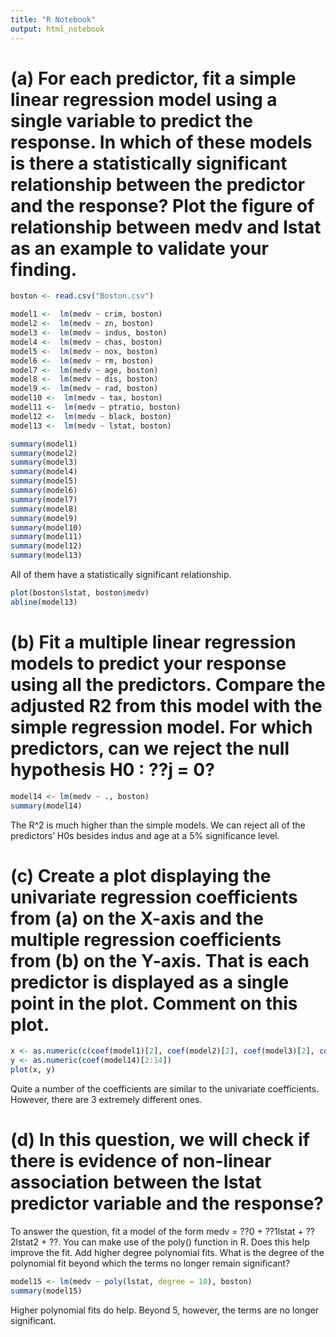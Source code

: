 ```yaml
---
title: "R Notebook"
output: html_notebook
---
```


# (a) For each predictor, fit a simple linear regression model using a single variable to predict the response. In which of these models is there a statistically significant relationship between the predictor and the response? Plot the figure of relationship between medv and lstat as an example to validate your finding.
```r
boston <- read.csv("Boston.csv")

model1 <-  lm(medv ~ crim, boston)
model2 <-  lm(medv ~ zn, boston)
model3 <-  lm(medv ~ indus, boston)
model4 <-  lm(medv ~ chas, boston)
model5 <-  lm(medv ~ nox, boston)
model6 <-  lm(medv ~ rm, boston)
model7 <-  lm(medv ~ age, boston)
model8 <-  lm(medv ~ dis, boston)
model9 <-  lm(medv ~ rad, boston)
model10 <-  lm(medv ~ tax, boston)
model11 <-  lm(medv ~ ptratio, boston)
model12 <-  lm(medv ~ black, boston)
model13 <-  lm(medv ~ lstat, boston)

summary(model1)
summary(model2)
summary(model3)
summary(model4)
summary(model5)
summary(model6)
summary(model7)
summary(model8)
summary(model9)
summary(model10)
summary(model11)
summary(model12)
summary(model13)
```

All of them have a statistically significant relationship.
```r
plot(boston$lstat, boston$medv)
abline(model13)
```

# (b) Fit a multiple linear regression models to predict your response using all the predictors. Compare the adjusted R2 from this model with the simple regression model. For which predictors, can we reject the null hypothesis H0 : ??j = 0?
```r
model14 <- lm(medv ~ ., boston)
summary(model14)
```

The R^2 is much higher than the simple models. We can reject all of the predictors' H0s besides indus and age at a 5% significance level.

# (c) Create a plot displaying the univariate regression coefficients from (a) on the X-axis and the multiple regression coefficients from (b) on the Y-axis. That is each predictor is displayed as a single point in the plot. Comment on this plot.
```r
x <- as.numeric(c(coef(model1)[2], coef(model2)[2], coef(model3)[2], coef(model4)[2], coef(model5)[2], coef(model6)[2], coef(model7)[2], coef(model8)[2], coef(model9)[2], coef(model10)[2], coef(model11)[2], coef(model12)[2], coef(model13)[2]))
y <- as.numeric(coef(model14)[2:14])
plot(x, y)
```

Quite a number of the coefficients are similar to the univariate coefficients. However, there are 3 extremely different ones.

# (d) In this question, we will check if there is evidence of non-linear association between the lstat predictor variable and the response?
To answer the question, fit a model of the form
medv = ??0 + ??1lstat + ??2lstat2 + ??.
You can make use of the poly() function in R. Does this help improve the fit. Add higher degree polynomial fits. What is the degree of the polynomial fit beyond which the terms no longer remain significant?
```r
model15 <- lm(medv ~ poly(lstat, degree = 10), boston)
summary(model15)
```

Higher polynomial fits do help. Beyond 5, however, the terms are no longer significant.